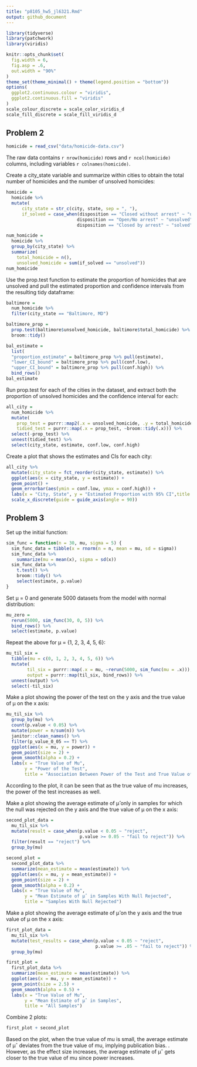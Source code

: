 ```yaml
---
title: "p8105_hw5_jl6321.Rmd"
output: github_document
---
```


```r
library(tidyverse)
library(patchwork)
library(viridis)

knitr::opts_chunk$set(
  fig.width = 6,
  fig.asp = .6,
  out.width = "90%"
)
theme_set(theme_minimal() + theme(legend.position = "bottom"))
options(
  ggplot2.continuous.colour = "viridis",
  ggplot2.continuous.fill = "viridis"
)
scale_colour_discrete = scale_color_viridis_d
scale_fill_discrete = scale_fill_viridis_d
```


## Problem 2

```r
homicide = read_csv("data/homicide-data.csv")
```

The raw data contains `r nrow(homicide)` rows and `r ncol(homicide)` columns, including variables `r colnames(homicide)`. 

Create a city_state variable and summarize within cities to obtain the total number of homicides and the number of unsolved homicides: 

```r
homicide = 
  homicide %>% 
  mutate(
      city_state = str_c(city, state, sep = ", "),
      if_solved = case_when(disposition == "Closed without arrest" ~ "unsolved", 
                           disposition == "Open/No arrest" ~ "unsolved", 
                           disposition == "Closed by arrest" ~ "solved"))

num_homicide = 
  homicide %>% 
  group_by(city_state) %>% 
  summarize(
    total_homicide = n(), 
    unsolved_homicide = sum(if_solved == "unsolved")) 
num_homicide
```

Use the prop.test function to estimate the proportion of homicides that are unsolved and pull the estimated proportion and confidence intervals from the resulting tidy dataframe: 

```r
baltimore = 
  num_homicide %>% 
  filter(city_state == "Baltimore, MD") 

baltimore_prop = 
  prop.test(baltimore$unsolved_homicide, baltimore$total_homicide) %>% 
  broom::tidy()

bal_estimate = 
  list(
  "proportion_estimate" = baltimore_prop %>% pull(estimate), 
  "lower_CI_bound" = baltimore_prop %>% pull(conf.low), 
  "upper_CI_bound" = baltimore_prop %>% pull(conf.high)) %>% 
  bind_rows()
bal_estimate
```

Run prop.test for each of the cities in the dataset, and extract both the proportion of unsolved homicides and the confidence interval for each: 

```r
all_city = 
  num_homicide %>% 
  mutate(
    prop_test = purrr::map2(.x = unsolved_homicide, .y = total_homicide,  ~prop.test(x = .x, n = .y)), 
    tidied_test = purrr::map(.x = prop_test, ~broom::tidy(.x))) %>% 
  select(-prop_test) %>% 
  unnest(tidied_test) %>% 
  select(city_state, estimate, conf.low, conf.high) 
```

Create a plot that shows the estimates and CIs for each city: 

```r
all_city %>% 
  mutate(city_state = fct_reorder(city_state, estimate)) %>% 
  ggplot(aes(x = city_state, y = estimate)) +
  geom_point() + 
  geom_errorbar(aes(ymin = conf.low, ymax = conf.high)) + 
  labs(x = "City, State", y = "Estimated Proportion with 95% CI",title = "Unsolved Homicides") + 
  scale_x_discrete(guide = guide_axis(angle = 90)) 
```


## Problem 3

Set up the initial function: 

```r
sim_func = function(n = 30, mu, sigma = 5) {
  sim_func_data = tibble(x = rnorm(n = n, mean = mu, sd = sigma)) 
  sim_func_data %>% 
    summarize(mu = mean(x), sigma = sd(x))
  sim_func_data %>% 
    t.test() %>% 
    broom::tidy() %>% 
    select(estimate, p.value)
}
```

Set μ = 0 and generate 5000 datasets from the model with normal distribution: 

```r
mu_zero = 
  rerun(5000, sim_func(30, 0, 5)) %>% 
  bind_rows() %>% 
  select(estimate, p.value) 
```

Repeat the above for μ = {1, 2, 3, 4, 5, 6}: 

```r
mu_til_six = 
  tibble(mu = c(0, 1, 2, 3, 4, 5, 6)) %>% 
  mutate(
        til_six = purrr::map(.x = mu, ~rerun(5000, sim_func(mu = .x))), 
        output = purrr::map(til_six, bind_rows)) %>% 
  unnest(output) %>% 
  select(-til_six)
```

Make a plot showing the power of the test on the y axis and the true value of μ on the x axis: 

```r
mu_til_six %>% 
  group_by(mu) %>% 
  count(p.value < 0.05) %>% 
  mutate(power = n/sum(n)) %>% 
  janitor::clean_names() %>% 
  filter(p_value_0_05 == T) %>% 
  ggplot(aes(x = mu, y = power)) + 
  geom_point(size = 2) + 
  geom_smooth(alpha = 0.2) + 
  labs(x = "True Value of Mu", 
       y = "Power of the Test", 
       title = "Association Between Power of the Test and True Value of Mu")

```

According to the plot, it can be seen that as the true value of mu increases, the power of the test increases as well. 

Make a plot showing the average estimate of μ̂ only in samples for which the null was rejected on the y axis and the true value of μ on the x axis: 

```r
second_plot_data = 
  mu_til_six %>% 
  mutate(result = case_when(p.value < 0.05 ~ "reject", 
                            p.value >= 0.05 ~ "fail to reject")) %>% 
  filter(result == "reject") %>% 
  group_by(mu) 

second_plot = 
  second_plot_data %>% 
  summarize(mean_estimate = mean(estimate)) %>% 
  ggplot(aes(x = mu, y = mean_estimate)) + 
  geom_point(size = 2) + 
  geom_smooth(alpha = 0.2) + 
  labs(x = "True Value of Mu", 
       y = "Mean Estimate of μˆ in Samples With Null Rejected", 
       title = "Samples With Null Rejected") 
```

Make a plot showing the average estimate of μ̂ on the y axis and the true value of μ on the x axis: 

```r
first_plot_data = 
  mu_til_six %>% 
  mutate(test_results = case_when(p.value < 0.05 ~ "reject", 
                                  p.value >= .05 ~ "fail to reject")) %>% 
  group_by(mu)

first_plot = 
  first_plot_data %>% 
  summarize(mean_estimate = mean(estimate)) %>% 
  ggplot(aes(x = mu, y = mean_estimate)) + 
  geom_point(size = 2.5) + 
  geom_smooth(alpha = 0.5) + 
  labs(x = "True Value of Mu", 
       y = "Mean Estimate of μˆ in Samples", 
       title = "All Samples")
```

Combine 2 plots: 

```r
first_plot + second_plot
```

Based on the plot, when the true value of mu is small, the average estimate of μˆ deviates from the true value of mu, implying publication bias. . However, as the effect size increases, the average estimate of μˆ gets closer to the true value of mu since power increases. 

